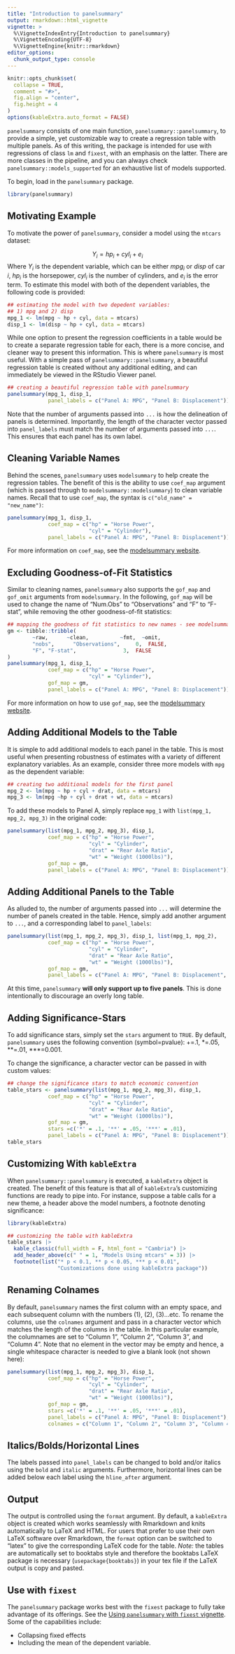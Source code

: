 ```yaml
---
title: "Introduction to panelsummary"
output: rmarkdown::html_vignette
vignette: >
  %\VignetteIndexEntry{Introduction to panelsummary}
  %\VignetteEncoding{UTF-8}
  %\VignetteEngine{knitr::rmarkdown}
editor_options: 
  chunk_output_type: console
---
```


```r
knitr::opts_chunk$set(
  collapse = TRUE,
  comment = "#>",
  fig.align = "center",
  fig.height = 4
)
options(kableExtra.auto_format = FALSE)
```

`panelsummary` consists of one main function, `panelsummary::panelsummary`, to provide a simple, yet customizable way to create a regression table with multiple panels. As of this writing, the package is intended for use with regressions of class `lm` and `fixest`, with an emphasis on the latter. There are more classes in the pipeline, and you can always check `panelsummary::models_supported` for an exhaustive list of models supported. 

To begin, load in the `panelsummary` package.

```r
library(panelsummary)
```


## Motivating Example

To motivate the power of `panelsummary`, consider a model using the `mtcars` dataset:

$$ Y_{i} = hp_i + cyl_i + e_i$$
Where $Y_i$ is the dependent variable, which can be either $mpg_i$ or $disp$ of car $i$, $hp_i$ is the horsepower, $cyl_i$ is the number of cylinders, and $e_i$ is the error term. To estimate this model with both of the dependent variables, the following code is provided:

```r
## estimating the model with two depedent variables:
## 1) mpg and 2) disp
mpg_1 <- lm(mpg ~ hp + cyl, data = mtcars)
disp_1 <- lm(disp ~ hp + cyl, data = mtcars)
```

While one option to present the regression coefficients in a table would be to create a separate regression table for each, there is a more concise, and cleaner way to present this information. This is where `panelsummary` is most useful. With a simple pass of `panelsummary::panelsummary`, a beautiful regression table is created without any additional editing, and can immediately be viewed in the RStudio Viewer panel. 

```r
## creating a beautiful regression table with panelsummary
panelsummary(mpg_1, disp_1, 
             panel_labels = c("Panel A: MPG", "Panel B: Displacement"))
```

Note that the number of arguments passed into `...` is how the delineation of panels is determined. Importantly, the length of the character vector passed into `panel_labels` must match the number of arguments passed into `...`. This ensures that each panel has its own label. 

## Cleaning Variable Names

Behind the scenes, `panelsummary` uses `modelsummary` to help create the regression tables. The benefit of this is the ability to use `coef_map` argument (which is passed through to `modelsummary::modelsummary`) to clean variable names. Recall that to use `coef_map`, the syntax is `c("old_name" = "new_name")`:

```r
panelsummary(mpg_1, disp_1, 
             coef_map = c("hp" = "Horse Power",
                          "cyl" = "Cylinder"),
             panel_labels = c("Panel A: MPG", "Panel B: Displacement"))
```

For more information on `coef_map`, see the [modelsummary website](https://vincentarelbundock.github.io/modelsummary/articles/modelsummary.html#coef-renameomitmap).

## Excluding Goodness-of-Fit Statistics

Similar to cleaning names, `panelsummary` also supports the `gof_map` and `gof_omit` arguments from `modelsummary`. In the following, `gof_map` will be used to change the name of "Num.Obs" to "Observations" and "F" to "F-stat", while removing the other goodness-of-fit statistics:


```r
## mapping the goodness of fit statistics to new names - see modelsummary for more details
gm <- tibble::tribble(
        ~raw,      ~clean,          ~fmt,  ~omit,
        "nobs",      "Observations",     0,  FALSE,
        "F", "F-stat",               3,  FALSE
)
panelsummary(mpg_1, disp_1, 
             coef_map = c("hp" = "Horse Power",
                          "cyl" = "Cylinder"),
             gof_map = gm,
             panel_labels = c("Panel A: MPG", "Panel B: Displacement"))
```

For more information on how to use `gof_map`, see the [modelsummary website](https://vincentarelbundock.github.io/modelsummary/articles/modelsummary.html#gof_map).

## Adding Additional Models to the Table

It is simple to add additional models to each panel in the table. This is most useful when presenting robustness of estimates with a variety of different explanatory variables. As an example, consider three more models with `mpg` as the dependent variable:

```r
## creating two additional models for the first panel 
mpg_2 <- lm(mpg ~ hp + cyl + drat, data = mtcars)
mpg_3 <- lm(mpg ~hp + cyl + drat + wt, data = mtcars)
```

To add these models to Panel A, simply replace `mpg_1` with `list(mpg_1, mpg_2, mpg_3)` in the original code:

```r
panelsummary(list(mpg_1, mpg_2, mpg_3), disp_1, 
             coef_map = c("hp" = "Horse Power",
                          "cyl" = "Cylinder",
                          "drat" = "Rear Axle Ratio",
                          "wt" = "Weight (1000lbs)"),
             gof_map = gm,
             panel_labels = c("Panel A: MPG", "Panel B: Displacement"))
```

## Adding Additional Panels to the Table

As alluded to, the number of arguments passed into `...` will determine the number of panels created in the table. Hence, simply add another argument to `...`, and a corresponding label to `panel_labels`:

```r
panelsummary(list(mpg_1, mpg_2, mpg_3), disp_1, list(mpg_1, mpg_2),
             coef_map = c("hp" = "Horse Power",
                          "cyl" = "Cylinder",
                          "drat" = "Rear Axle Ratio",
                          "wt" = "Weight (1000lbs)"),
             gof_map = gm,
             panel_labels = c("Panel A: MPG", "Panel B: Displacement", "Panel C: Demonstration of Additional Panel"))
```



At this time, `panelsummary` **will only support up to five panels**. This is done intentionally to discourage an overly long table. 

## Adding Significance-Stars

To add significance stars, simply set the `stars` argument to `TRUE`. By default, `panelsummary` uses the following convention (symbol=pvalue): +=.1, \*=.05, \*\*=.01, \*\*\*=0.001.

To change the significance, a character vector can be passed in with custom values:

```r
## change the significance stars to match economic convention
table_stars <- panelsummary(list(mpg_1, mpg_2, mpg_3), disp_1, 
             coef_map = c("hp" = "Horse Power",
                          "cyl" = "Cylinder",
                          "drat" = "Rear Axle Ratio",
                          "wt" = "Weight (1000lbs)"),
             gof_map = gm,
             stars =c('*' = .1, '**' = .05, '***' = .01),
             panel_labels = c("Panel A: MPG", "Panel B: Displacement"))
table_stars 
```

## Customizing With `kableExtra`

When `panelsummary::panelsummary` is executed, a `kableExtra` object is created. The benefit of this feature is that all of `kableExtra`'s customizing functions are ready to pipe into. For instance, suppose a table calls for a new theme, a header above the model numbers, a footnote denoting significance:

```r
library(kableExtra)

## customizing the table with kableExtra
table_stars |> 
  kable_classic(full_width = F, html_font = "Cambria") |> 
  add_header_above(c(" " = 1, "Models Using mtcars" = 3)) |> 
  footnote(list("* p < 0.1, ** p < 0.05, *** p < 0.01",
                "Customizations done using kableExtra package"))
```


## Renaming Colnames

By default, `panelsummary` names the first column with an empty space, and each subsequent column with the numbers (1), (2), (3)...etc. To rename the columns, use the `colnames` argument and pass in a character vector which matches the length of the columns in the table. In this particular example, the columnames are set to "Column 1", "Column 2", "Column 3", and "Column 4". Note that no element in the vector may be empty and hence, a single whitespace character is needed to give a blank look (not shown here):

```r
panelsummary(list(mpg_1, mpg_2, mpg_3), disp_1, 
             coef_map = c("hp" = "Horse Power",
                          "cyl" = "Cylinder",
                          "drat" = "Rear Axle Ratio",
                          "wt" = "Weight (1000lbs)"),
             gof_map = gm,
             stars =c('*' = .1, '**' = .05, '***' = .01),
             panel_labels = c("Panel A: MPG", "Panel B: Displacement"),
             colnames = c("Column 1", "Column 2", "Column 3", "Column 4"))
```


## Italics/Bolds/Horizontal Lines

The labels passed into `panel_labels` can be changed to bold and/or italics using the `bold` and `italic` arguments. Furthermore, horizontal lines can be added below each label using the `hline_after` argument.

## Output 

The output is controlled using the `format` argument. By default, a `kableExtra` object is created which works seamlessly with Rmarkdown and knits automatically to LaTeX and HTML. For users that prefer to use their own LaTeX software over Rmarkdown, the `format` option can be switched to "latex" to give the corresponding LaTeX code for the table. *Note:* the tables are automatically set to booktabs style and therefore the booktabs LaTeX package is necessary (`usepackage{booktabs}`) in your tex file if the LaTeX output is copy and pasted. 

## Use with `fixest`

The `panelsummary` package works best with the `fixest` package to fully take advantage of its offerings. See the [Using `panelsummary` with `fixest` vignette](). Some of the capabilities include:

* Collapsing fixed effects
* Including the mean of the dependent variable.
